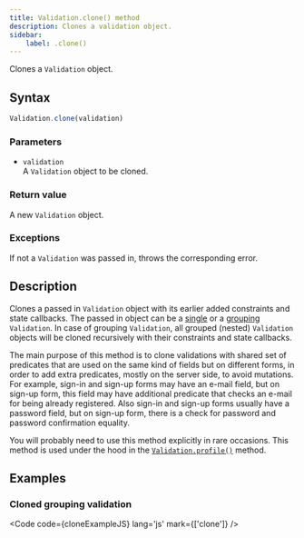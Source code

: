 ```yaml
---
title: Validation.clone() method
description: Clones a validation object.
sidebar:
    label: .clone()
---
```



Clones a `Validation` object.

## Syntax

```js
Validation.clone(validation)
```

### Parameters

- `validation`
<br/> A `Validation` object to be cloned. 

### Return value

A new `Validation` object. 

### Exceptions

If not a `Validation` was passed in, throws the corresponding error.

## Description

Clones a passed in `Validation` object with its earlier added constraints and state callbacks. The passed in object can be a [single](/concept/single-validation) or a [grouping](/concept/grouping-validations) `Validation`. In case of grouping `Validation`, all grouped (nested) `Validation` objects will be cloned recursively with their constraints and state callbacks.

The main purpose of this method is to clone validations with shared set of predicates that are used on the same kind of fields but on different forms, in order to add extra predicates, mostly on the server side, to avoid mutations. For example, sign-in and sign-up forms may have an e-mail field, but on sign-up form, this field may have additional predicate that checks an e-mail for being already registered. Also sign-in and sign-up forms usually have a password field, but on sign-up form, there is a check for password and password confirmation equality. 

You will probably need to use this method explicitly in rare occasions. This method is used under the hood in the [`Validation.profile()`](/api/validation/static-methods/profile) method.

## Examples

### Cloned grouping validation

<Code code={cloneExampleJS} lang='js' mark={['clone']} />